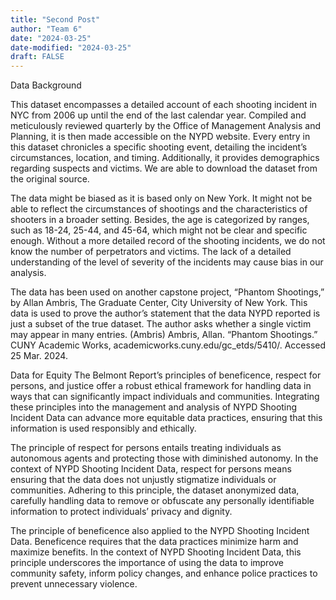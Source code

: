 ```yaml
---
title: "Second Post"
author: "Team 6"
date: "2024-03-25"
date-modified: "2024-03-25"
draft: FALSE
---
```

Data Background

This dataset encompasses a detailed account of each shooting incident in NYC from 2006 up until the end of the last calendar year. Compiled and meticulously reviewed quarterly by the Office of Management Analysis and Planning, it is then made accessible on the NYPD website. Every entry in this dataset chronicles a specific shooting event, detailing the incident's circumstances, location, and timing. Additionally, it provides demographics regarding suspects and victims. We are able to download the dataset from the original source.

The data might be biased as it is based only on New York. It might not be able to reflect the circumstances of shootings and the characteristics of shooters in a broader setting. Besides, the age is categorized by ranges, such as 18-24, 25-44, and 45-64, which might not be clear and specific enough. Without a more detailed record of the shooting incidents, we do not know the number of perpetrators and victims. The lack of a detailed understanding of the level of severity of the incidents may cause bias in our analysis. 

The data has been used on another capstone project, “Phantom Shootings,” by Allan Ambris, The Graduate Center, City University of New York. This data is used to prove the author’s statement that the data NYPD reported is just a subset of the true dataset. The author asks whether a single victim may appear in many entries. (Ambris)
Ambris, Allan. “Phantom Shootings.” CUNY Academic Works, academicworks.cuny.edu/gc_etds/5410/. Accessed 25 Mar. 2024. 

Data for Equity
The Belmont Report's principles of beneficence, respect for persons, and justice offer a robust ethical framework for handling data in ways that can significantly impact individuals and communities. Integrating these principles into the management and analysis of NYPD Shooting Incident Data can advance more equitable data practices, ensuring that this information is used responsibly and ethically.

The principle of respect for persons entails treating individuals as autonomous agents and protecting those with diminished autonomy. In the context of NYPD Shooting Incident Data, respect for persons means ensuring that the data does not unjustly stigmatize individuals or communities. Adhering to this principle, the dataset anonymized data, carefully handling data to remove or obfuscate any personally identifiable information to protect individuals' privacy and dignity.

The principle of beneficence also applied to the NYPD Shooting Incident Data. Beneficence requires that the data practices minimize harm and maximize benefits. In the context of NYPD Shooting Incident Data, this principle underscores the importance of using the data to improve community safety, inform policy changes, and enhance police practices to prevent unnecessary violence.

